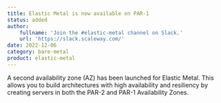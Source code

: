 ```yaml
---
title: Elastic Metal is now available on PAR-1
status: added
author:
    fullname: 'Join the #elastic-metal channel on Slack.'
    url: 'https://slack.scaleway.com/'
date: 2022-12-06
category: bare-metal
product: elastic-metal
---
```



A second availability zone (AZ) has been launched for Elastic Metal. This allows you to build architectures with high availability and resiliency by creating servers in both the PAR-2 and PAR-1 Availability Zones.